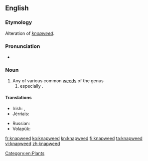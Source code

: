 ==English==

===Etymology===
Alteration of ''[[knopweed]]''.

===Pronunciation===
* {{IPA|/ˈnæpwiːd/}}

===Noun===
{{en-noun}}

# Any of various common [[weeds]] of the genus {{taxlink|Centaurea|genus}}
## especially {{taxlink|Centaurea nigra|species}}.

====Translations====
{{trans-top|''Centaurea''}}
* Irish: {{t-|ga|bata cogaidh|m}}, {{t-|ga|mínscoth|f}}
* Jèrriais: {{qualifier|Centaurea nigra}} {{tø|roa-jer|bourdonniéthe|f}}
{{trans-mid}}
* Russian: {{t|ru|чёрный василёк|m|sc=Cyrl|tr=čórnyj vasiljók}}
* Volapük: {{t-|vo|zentor}}
{{trans-bottom}}

[[Category:en:Plants]]

[[fr:knapweed]]
[[ko:knapweed]]
[[kn:knapweed]]
[[fi:knapweed]]
[[ta:knapweed]]
[[vi:knapweed]]
[[zh:knapweed]]